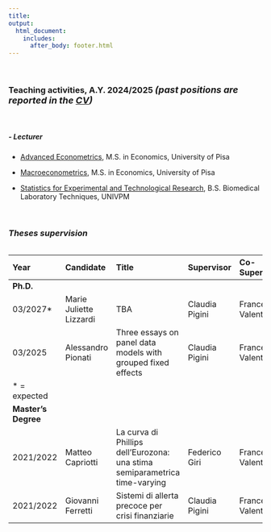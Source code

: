 ```yaml
---
title: 
output: 
  html_document:
    includes:
      after_body: footer.html
---
```




<p>&nbsp;</p>

### **Teaching activities, A.Y. 2024/2025** <font size=4>  ***(past positions are reported in the [CV](CV.html))*** </font> 
<p>&nbsp;</p>
##### ***- Lecturer***
  * [Advanced Econometrics](https://unipi.coursecatalogue.cineca.it/insegnamenti/2024/52905_697154_69360/2024/52908/10651?coorte=2024&schemaid=9209){target="_blank"},  M.S. in Economics, University of Pisa

  * [Macroeconometrics](https://unipi.coursecatalogue.cineca.it/insegnamenti/2024/52908_697521_79092/2024/52908/10651?coorte=2024&schemaid=9209){target="_blank"}, M.S. in Economics, University of Pisa


  * [Statistics for Experimental and Technological Research](https://guide.univpm.it/af.php?lang=lang-ita&af=148374){target="_blank"},  B.S. Biomedical Laboratory Techniques, UNIVPM

<p>&nbsp;</p>



### ***Theses supervision***




<table>



Year                Candidate                 Title                                                                           Supervisor          Co-Supervisor
------------        -----------------------   ----------------------------------------------------------------------------    -----------------   -------------------
**Ph.D.**
03/2027*            Marie Juliette Lizzardi   TBA                                                                             Claudia Pigini      Francesco Valentini
03/2025             Alessandro Pionati        Three essays on panel data models with grouped fixed effects                    Claudia Pigini      Francesco Valentini
* = expected
**Master's Degree** 
2021/2022           Matteo Capriotti          La curva di Phillips dell'Eurozona: una stima semiparametrica time-varying      Federico Giri       Francesco Valentini
2021/2022           Giovanni Ferretti         Sistemi di allerta precoce per crisi finanziarie                                Claudia Pigini      Francesco Valentini

</table>





